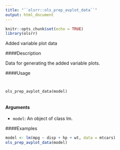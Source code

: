 ```yaml
---
title: "``olsrr::ols_prep_avplot_data``"
output: html_document
---
```


```r
knitr::opts_chunk$set(echo = TRUE)
library(olsrr)
```

Added variable plot data
 
####Description 

Data for generating the added variable plots.

####Usage 
<pre><code>
  
ols_prep_avplot_data(model)

</code></pre>

#### Arguments 
  
* ``model``: An object of class lm.


####Examples 
```r

model <- lm(mpg ~ disp + hp + wt, data = mtcars)
ols_prep_avplot_data(model)
```
